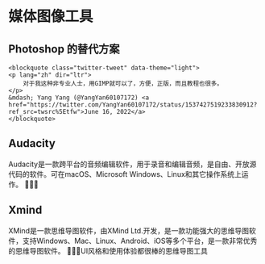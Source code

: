 
# 媒体图像工具

## Photoshop 的替代方案

<div>
    <script
    async
    src="https://platform.twitter.com/widgets.js"
    charset="utf-8"
    ></script>

    <blockquote class="twitter-tweet" data-theme="light">
    <p lang="zh" dir="ltr">
        对于我这种非专业人士，用GIMP就可以了，方便，正版，而且教程也很多。
    </p>
    &mdash; Yang Yang (@YangYan60107172) <a href="https://twitter.com/YangYan60107172/status/1537427519233830912?ref_src=twsrc%5Etfw">June 16, 2022</a>
    </blockquote>

</div>

## Audacity

<AppCard picOrgin="https://url-shortener.ri1ken.workers.dev/bzmaWb" appName="Audacity" website="https://cryptomator.org/" github="https://img.shields.io/github/stars/audacity/audacity?style=social">
    Audacity是一款跨平台的音频编辑软件，用于录音和编辑音频，是自由、开放源代码的软件。可在macOS、Microsoft Windows、Linux和其它操作系统上运作。
</AppCard>

<Callout>
    🎵🎵🎵
</Callout>

## Xmind

<AppCard picOrgin="https://url-shortener.ri1ken.workers.dev/JwDhiJ" appName="Xmind" website="https://xmind.cn/" twitter="https://img.shields.io/twitter/follow/xmind?style=social">
    XMind是一款思维导图软件，由XMind Ltd.开发，是一款功能强大的思维导图软件，支持Windows、Mac、Linux、Android、iOS等多个平台，是一款非常优秀的思维导图软件。
</AppCard>

<Callout>
    📝📝📝UI风格和使用体验都很棒的思维导图工具
</Callout>